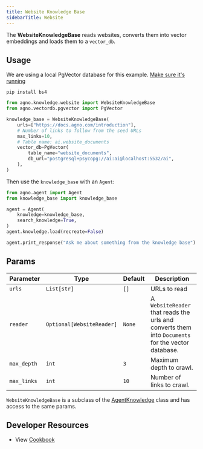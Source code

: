 ```yaml
---
title: Website Knowledge Base
sidebarTitle: Website
---
```


The **WebsiteKnowledgeBase** reads websites, converts them into vector embeddings and loads them to a `vector_db`.

## Usage

<Note>

We are using a local PgVector database for this example. [Make sure it's running](https://docs.agno.com/vectordb/pgvector)

</Note>

```shell
pip install bs4
```

```python knowledge_base.py
from agno.knowledge.website import WebsiteKnowledgeBase
from agno.vectordb.pgvector import PgVector

knowledge_base = WebsiteKnowledgeBase(
    urls=["https://docs.agno.com/introduction"],
    # Number of links to follow from the seed URLs
    max_links=10,
    # Table name: ai.website_documents
    vector_db=PgVector(
        table_name="website_documents",
        db_url="postgresql+psycopg://ai:ai@localhost:5532/ai",
    ),
)
```

Then use the `knowledge_base` with an `Agent`:

```python agent.py
from agno.agent import Agent
from knowledge_base import knowledge_base

agent = Agent(
    knowledge=knowledge_base,
    search_knowledge=True,
)
agent.knowledge.load(recreate=False)

agent.print_response("Ask me about something from the knowledge base")
```

## Params

| Parameter   | Type                      | Default | Description                                                                                       |
| ----------- | ------------------------- | ------- | ------------------------------------------------------------------------------------------------- |
| `urls`      | `List[str]`               | `[]`    | URLs to read                                                                                      |
| `reader`    | `Optional[WebsiteReader]` | `None`  | A `WebsiteReader` that reads the urls and converts them into `Documents` for the vector database. |
| `max_depth` | `int`                     | `3`     | Maximum depth to crawl.                                                                           |
| `max_links` | `int`                     | `10`    | Number of links to crawl.                                                                         |

`WebsiteKnowledgeBase` is a subclass of the [AgentKnowledge](/reference/knowledge/base) class and has access to the same params.

## Developer Resources

- View [Cookbook](https://github.com/phidatahq/agno/blob/main/cookbook/agent_concepts/knowledge/website_kb.py)
